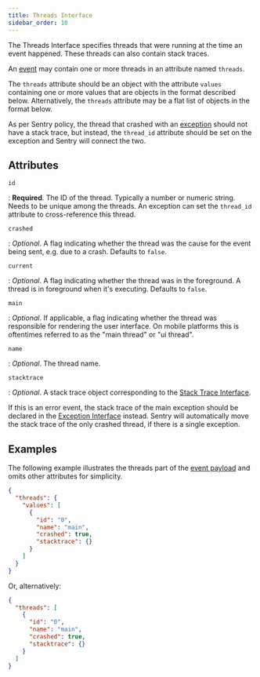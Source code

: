 ```yaml
---
title: Threads Interface
sidebar_order: 10
---
```


The Threads Interface specifies threads that were running at the time an event
happened. These threads can also contain stack traces.

An [event](/sdk/event-payloads/) may contain one or more threads in an attribute named `threads`.

The `threads` attribute should be an object with the attribute `values`
containing one or more values that are objects in the format described below.
Alternatively, the `threads` attribute may be a flat list of objects in the format below.

As per Sentry policy, the thread that crashed with an [exception](/sdk/event-payloads/exception/) should not
have a stack trace, but instead, the `thread_id` attribute should be set on the
exception and Sentry will connect the two.

## Attributes

`id`

: **Required**. The ID of the thread. Typically a number or numeric string.
Needs to be unique among the threads. An exception can set the `thread_id`
attribute to cross-reference this thread.

`crashed`

: _Optional_. A flag indicating whether the thread was the cause for the event being sent, e.g. due to a crash.
Defaults to `false`.

`current`

: _Optional_. A flag indicating whether the thread was in the foreground. A thread is in foreground when it's executing.
Defaults to `false`.

`main`

: _Optional_. If applicable, a flag indicating whether the thread was responsible for rendering the user interface.
On mobile platforms this is oftentimes referred to as the "main thread" or "ui thread".

`name`

: _Optional_. The thread name.

`stacktrace`

: _Optional_. A stack trace object corresponding to the [Stack Trace Interface](/sdk/event-payloads/stacktrace/).

If this is an error event, the stack trace of the main exception should be
declared in the [Exception Interface](/sdk/event-payloads/exception/) instead.
Sentry will automatically move the stack trace of the only crashed thread, if
there is a single exception.

## Examples

The following example illustrates the threads part of the [event payload](/sdk/event-payloads/) and omits
other attributes for simplicity.

```json
{
  "threads": {
    "values": [
      {
        "id": "0",
        "name": "main",
        "crashed": true,
        "stacktrace": {}
      }
    ]
  }
}
```

Or, alternatively:

```json
{
  "threads": [
    {
      "id": "0",
      "name": "main",
      "crashed": true,
      "stacktrace": {}
    }
  ]
}
```
